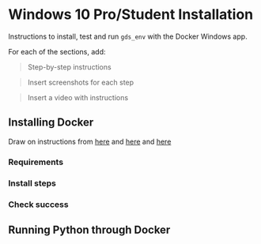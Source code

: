# Windows 10 Pro/Student Installation {#win10pro}

Instructions to install, test and run `gds_env` with the Docker Windows app.

For each of the sections, add:

> Step-by-step instructions

> Insert screenshots for each step

> Insert a video with instructions

## Installing Docker

Draw on instructions from [here](https://gdsl-ul.github.io/the_knowledge/docker.html) and [here](https://darribas.org/gds_env/guides/docker_install/) and [here](https://darribas.org/gds_env/guides/docker_install/)

### Requirements

### Install steps

### Check success

## Running Python through Docker